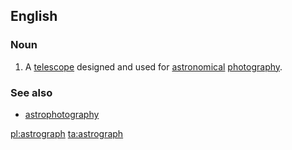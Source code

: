 ==English==
{{wikipedia}}

===Noun===
{{en-noun}}

# {{astronomy}} A [[telescope]] designed and used for [[astronomical]] [[photography]].

===See also===
* [[astrophotography]]

[[pl:astrograph]]
[[ta:astrograph]]